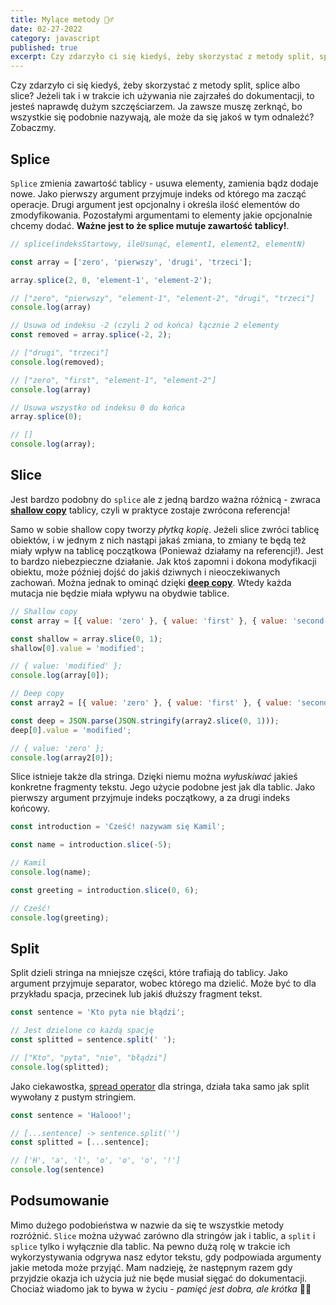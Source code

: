---
title: Mylące metody 🤷‍♂️
date: 02-27-2022
category: javascript
published: true
excerpt: Czy zdarzyło ci się kiedyś, żeby skorzystać z metody split, splice albo slice? Mi tak i szczerze ciężko mi czasem je rozróżnić, bo wszystkie się podobnie nazywają. Mimo to zobaczmy czy da się jakoś je oddzielić i zapamiętać.
---

Czy zdarzyło ci się kiedyś, żeby skorzystać z metody split, splice albo slice? Jeżeli tak i w trakcie ich używania nie zajrzałeś do dokumentacji, to jesteś naprawdę dużym szczęściarzem. Ja zawsze muszę zerknąć, bo wszystkie się podobnie nazywają, ale może da się jakoś w tym odnaleźć? Zobaczmy.

## Splice

`Splice` zmienia zawartość tablicy - usuwa elementy, zamienia bądz dodaje nowe. Jako pierwszy argument przyjmuje indeks od którego ma zacząć operacje. Drugi argument jest opcjonalny i określa ilość elementów do zmodyfikowania. Pozostałymi argumentami to elementy jakie opcjonalnie chcemy dodać. __Ważne jest to że splice mutuje zawartość tablicy!__.

```js
// splice(indeksStartowy, ileUsunąć, element1, element2, elementN)

const array = ['zero', 'pierwszy', 'drugi', 'trzeci'];

array.splice(2, 0, 'element-1', 'element-2');

// ["zero", "pierwszy", "element-1", "element-2", "drugi", "trzeci"]
console.log(array)

// Usuwa od indeksu -2 (czyli 2 od końca) łącznie 2 elementy 
const removed = array.splice(-2, 2);

// ["drugi", "trzeci"] 
console.log(removed);

// ["zero", "first", "element-1", "element-2"]
console.log(array)

// Usuwa wszystko od indeksu 0 do końca
array.splice(0);

// []
console.log(array);
```

## Slice

Jest bardzo podobny do `splice` ale z jedną bardzo ważna różnicą - zwraca __[shallow copy](https://developer.mozilla.org/en-US/docs/Glossary/Shallow_copy)__ tablicy, czyli w praktyce zostaje zwrócona referencja!

Samo w sobie shallow copy tworzy _płytką kopię_. Jeżeli slice zwróci tablicę obiektów, i w jednym z nich nastąpi jakaś zmiana, to zmiany te będą też miały wpływ na tablicę początkowa (Ponieważ działamy na referencji!). Jest to bardzo niebezpieczne działanie. Jak ktoś zapomni i dokona modyfikacji obiektu, może później dojść do jakiś dziwnych i nieoczekiwanych zachowań. Można jednak to ominąć dzięki __[deep copy](https://developer.mozilla.org/en-US/docs/Glossary/Deep_copy)__. Wtedy każda mutacja nie będzie miała wpływu na obydwie tablice. 

```js
// Shallow copy
const array = [{ value: 'zero' }, { value: 'first' }, { value: 'second' }, { value: 'third' }];

const shallow = array.slice(0, 1);
shallow[0].value = 'modified';

// { value: 'modified' };
console.log(array[0]);

// Deep copy
const array2 = [{ value: 'zero' }, { value: 'first' }, { value: 'second' }, { value: 'third' }];

const deep = JSON.parse(JSON.stringify(array2.slice(0, 1)));
deep[0].value = 'modified';

// { value: 'zero' };
console.log(array2[0]);
```

Slice istnieje także dla stringa. Dzięki niemu można _wyłuskiwać_ jakieś konkretne fragmenty tekstu. Jego użycie podobne jest jak dla tablic. Jako pierwszy argument przyjmuje indeks początkowy, a za drugi indeks końcowy.

```js
const introduction = 'Cześć! nazywam się Kamil';

const name = introduction.slice(-5);

// Kamil
console.log(name);

const greeting = introduction.slice(0, 6);

// Cześć!
console.log(greeting);
```

## Split

Split dzieli stringa na mniejsze części, które trafiają do tablicy. Jako argument przyjmuje separator, wobec którego ma dzielić. Może być to dla przykładu spacja, przecinek lub jakiś dłuższy fragment tekst.

```js
const sentence = 'Kto pyta nie błądzi';

// Jest dzielone co każdą spację
const splitted = sentence.split(' ');

// ["Kto", "pyta", "nie", "błądzi"] 
console.log(splitted);
```

Jako ciekawostka, [spread operator](https://developer.mozilla.org/en-US/docs/Web/JavaScript/Reference/Operators/Spread_syntax) dla stringa, działa taka samo jak split wywołany z pustym stringiem.

```js
const sentence = 'Halooo!';

// [...sentence] -> sentence.split('')
const splitted = [...sentence]; 

// ['H', 'a', 'l', 'o', 'o', 'o', '!']
console.log(sentence)
```

## Podsumowanie

Mimo dużego podobieństwa w nazwie da się te wszystkie metody rozróżnić. `Slice` można używać zarówno dla stringów jak i tablic, a `split` i `splice` tylko i wyłącznie dla tablic. Na pewno dużą rolę w trakcie ich wykorzystywania odgrywa nasz edytor tekstu, gdy podpowiada argumenty jakie metoda może przyjąć. Mam nadzieję, że następnym razem gdy przyjdzie okazja ich użycia już nie będe musiał sięgać do dokumentacji. Chociaż wiadomo jak to bywa w życiu - _pamięć jest dobra, ale krótka_ 🤷‍♂️